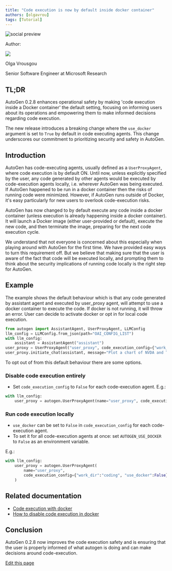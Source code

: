 ```yaml
---
title: "Code execution is now by default inside docker container"
authors: [olgavrou]
tags: [Tutorial]
---
```


<div>
<img noZoom className="social-share-img"
  src="https://media.githubusercontent.com/media/ag2ai/ag2/refs/heads/main/website/static/img/cover.png"
  alt="social preview"
  style={{ position: 'absolute', left: '-9999px' }}
/>
</div>

<div class="blog-authors">
<p class="authors">Author:</p>
<CardGroup cols={2}>
<Card href="https://github.com/olgavrou/">
    <div class="col card">
      <div class="img-placeholder">
        <img noZoom src="https://github.com/olgavrou.png" />
      </div>
      <div>
        <p class="name">Olga Vrousgou</p>
        <p>Senior Software Engineer at Microsoft Research</p>
      </div>
    </div>
</Card>
</CardGroup>
</div>

## TL;DR

AutoGen 0.2.8 enhances operational safety by making 'code execution inside a Docker container' the default setting, focusing on informing users about its operations and empowering them to make informed decisions regarding code execution.

The new release introduces a breaking change where the `use_docker` argument is set to `True` by default in code executing agents. This change underscores our commitment to prioritizing security and safety in AutoGen.

## Introduction

AutoGen has code-executing agents, usually defined as a `UserProxyAgent`, where code execution is by default ON. Until now, unless explicitly specified by the user, any code generated by other agents would be executed by code-execution agents locally, i.e. wherever AutoGen was being executed. If AutoGen happened to be run in a docker container then the risks of running code were minimized. However, if AutoGen runs outside of Docker, it's easy particularly for new users to overlook code-execution risks.

AutoGen has now changed to by default execute any code inside a docker container (unless execution is already happening inside a docker container). It will launch a Docker image (either user-provided or default), execute the new code, and then terminate the image, preparing for the next code execution cycle.

We understand that not everyone is concerned about this especially when playing around with AutoGen for the first time. We have provided easy ways to turn this requirement off. But we believe that making sure that the user is aware of the fact that code will be executed locally, and prompting them to think about the security implications of running code locally is the right step for AutoGen.

## Example

The example shows the default behaviour which is that any code generated by assistant agent and executed by user_proxy agent, will attempt to use a docker container to execute the code. If docker is not running, it will throw an error. User can decide to activate docker or opt in for local code execution.

```python
from autogen import AssistantAgent, UserProxyAgent, LLMConfig
llm_config = LLMConfig.from_json(path="OAI_CONFIG_LIST")
with llm_config:
    assistant = AssistantAgent("assistant")
user_proxy = UserProxyAgent("user_proxy", code_execution_config={"work_dir": "coding"})
user_proxy.initiate_chat(assistant, message="Plot a chart of NVDA and TESLA stock price change YTD.")
```

To opt out of from this default behaviour there are some options.

### Disable code execution entirely

- Set `code_execution_config` to `False` for each code-execution agent. E.g.:

```python
with llm_config:
    user_proxy = autogen.UserProxyAgent(name="user_proxy", code_execution_config=False)
```

### Run code execution locally

- `use_docker` can be set to `False` in `code_execution_config` for each code-execution agent.
- To set it for all code-execution agents at once: set `AUTOGEN_USE_DOCKER` to `False` as an environment variable.

E.g.:

```python
with llm_config:
    user_proxy = autogen.UserProxyAgent(
        name="user_proxy",
        code_execution_config={"work_dir":"coding", "use_docker":False}
    )
```

## Related documentation

- [Code execution with docker](https://docs.ag2.ai/latest/docs/blog/2024/01/23/Code-execution-in-docker)
- [How to disable code execution in docker](https://docs.ag2.ai/latest/docs/faq/FAQ/#if-you-want-to-run-code-execution-locally)

## Conclusion

AutoGen 0.2.8 now improves the code execution safety and is ensuring that the user is properly informed of what autogen is doing and can make decisions around code-execution.
<div className="edit-url-container">
    <a className="edit-url" href="https://github.com/ag2ai/ag2/edit/main/website/docs/_blogs/2024-01-23-Code-execution-in-docker/index.mdx" target='_blank'><Icon icon="pen" iconType="solid" size="13px"/> Edit this page</a>
</div>

